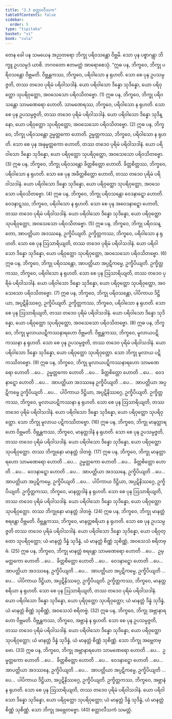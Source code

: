 ```yaml
---
title: "3.3 စတ္တာလီသက"
tableOfContents: false
sidebar:
  order: 5
type: "tipitaka"
basket: "vi"
book: "cula"
---
```



<DynamicBreadcrumb />

<Division number="160" book="cula">

<Paragraph number="673" book="cula">
တေန ခေါ ပန သမယေန အညတရော ဘိက္ခု ပရိဝသန္တော ဝိဗ္ဘမိ. သော ပုန ပစ္စာဂန္တွာ ဘိက္ခူ ဥပသမ္ပဒံ ယာစိ. ဘဂဝတော ဧတမတ္ထံ အာရောစေသုံ.
</Paragraph>

<Paragraph number="674" book="cula">
“ဣဓ ပန, ဘိက္ခဝေ, ဘိက္ခု ပရိဝသန္တော ဝိဗ္ဘမတိ. ဝိဗ္ဘန္တကဿ, ဘိက္ခဝေ, ပရိဝါသော န ရုဟတိ. သော စေ ပုန ဥပသမ္ပဇ္ဇတိ, တဿ တဒေဝ ပုရိမံ ပရိဝါသဒါနံ. ယော ပရိဝါသော ဒိန္နော သုဒိန္နော, ယော ပရိဝုတ္ထော သုပရိဝုတ္ထော, အဝသေသော ပရိဝသိတဗ္ဗော. (1)
</Paragraph>

<Paragraph number="675" book="cula">
ဣဓ ပန, ဘိက္ခဝေ, ဘိက္ခု ပရိဝသန္တော သာမဏေရော ဟောတိ. သာမဏေရဿ, ဘိက္ခဝေ, ပရိဝါသော န ရုဟတိ. သော စေ ပုန ဥပသမ္ပဇ္ဇတိ, တဿ တဒေဝ ပုရိမံ ပရိဝါသဒါနံ. ယော ပရိဝါသော ဒိန္နော သုဒိန္နော, ယော ပရိဝုတ္ထော သုပရိဝုတ္ထော, အဝသေသော ပရိဝသိတဗ္ဗော. (2)
</Paragraph>

<Paragraph number="676" book="cula">
ဣဓ ပန, ဘိက္ခဝေ, ဘိက္ခု ပရိဝသန္တော ဥမ္မတ္တကော ဟောတိ. ဥမ္မတ္တကဿ, ဘိက္ခဝေ, ပရိဝါသော န ရုဟတိ. သော စေ ပုန အနုမ္မတ္တကော ဟောတိ, တဿ တဒေဝ ပုရိမံ ပရိဝါသဒါနံ. ယော ပရိဝါသော ဒိန္နော သုဒိန္နော, ယော ပရိဝုတ္ထော သုပရိဝုတ္ထော, အဝသေသော ပရိဝသိတဗ္ဗော. (3)
</Paragraph>

<Paragraph number="677" book="cula">
ဣဓ ပန, ဘိက္ခဝေ, ဘိက္ခု ပရိဝသန္တော ခိတ္တစိတ္တော ဟောတိ. ခိတ္တစိတ္တဿ, ဘိက္ခဝေ, ပရိဝါသော န ရုဟတိ. သော စေ ပုန အခိတ္တစိတ္တော ဟောတိ, တဿ တဒေဝ ပုရိမံ ပရိဝါသဒါနံ. ယော ပရိဝါသော ဒိန္နော သုဒိန္နော, ယော ပရိဝုတ္ထော သုပရိဝုတ္ထော, အဝသေသော ပရိဝသိတဗ္ဗော. (4)
</Paragraph>

<Paragraph number="678" book="cula">
ဣဓ ပန, ဘိက္ခဝေ, ဘိက္ခု ပရိဝသန္တော ဝေဒနာဋ္ဋော ဟောတိ. ဝေဒနာဋ္ဋဿ, ဘိက္ခဝေ, ပရိဝါသော န ရုဟတိ. သော စေ ပုန အဝေဒနာဋ္ဋော ဟောတိ, တဿ တဒေဝ ပုရိမံ ပရိဝါသဒါနံ. ယော ပရိဝါသော ဒိန္နော သုဒိန္နော, ယော ပရိဝုတ္ထော သုပရိဝုတ္ထော, အဝသေသော ပရိဝသိတဗ္ဗော. (5)
</Paragraph>

<Paragraph number="679" book="cula">
ဣဓ ပန, ဘိက္ခဝေ, ဘိက္ခု ပရိဝသန္တော, အာပတ္တိယာ အဒဿနေ, ဥက္ခိပိယျတိ. ဥက္ခိတ္တကဿ, ဘိက္ခဝေ, ပရိဝါသော န ရုဟတိ. သော စေ ပုန ဩသာရိယျတိ, တဿ တဒေဝ ပုရိမံ ပရိဝါသဒါနံ. ယော ပရိဝါသော ဒိန္နော သုဒိန္နော, ယော ပရိဝုတ္ထော သုပရိဝုတ္ထော, အဝသေသော ပရိဝသိတဗ္ဗော. (6)
</Paragraph>

<Paragraph number="680" book="cula">
ဣဓ ပန, ဘိက္ခဝေ, ဘိက္ခု ပရိဝသန္တော, အာပတ္တိယာ အပ္ပဋိကမ္မေ, ဥက္ခိပိယျတိ. ဥက္ခိတ္တကဿ, ဘိက္ခဝေ, ပရိဝါသော န ရုဟတိ. သော စေ ပုန ဩသာရိယျတိ, တဿ တဒေဝ ပုရိမံ ပရိဝါသဒါနံ. ယော ပရိဝါသော ဒိန္နော သုဒိန္နော, ယော ပရိဝုတ္ထော သုပရိဝုတ္ထော, အဝသေသော ပရိဝသိတဗ္ဗော. (7)
</Paragraph>

<Paragraph number="681" book="cula">
ဣဓ ပန, ဘိက္ခဝေ, ဘိက္ခု ပရိဝသန္တော, ပါပိကာယ ဒိဋ္ဌိယာ, အပ္ပဋိနိဿဂ္ဂေ, ဥက္ခိပိယျတိ. ဥက္ခိတ္တကဿ, ဘိက္ခဝေ, ပရိဝါသော န ရုဟတိ. သော စေ ပုန ဩသာရိယျတိ, တဿ တဒေဝ ပုရိမံ ပရိဝါသဒါနံ. ယော ပရိဝါသော ဒိန္နော သုဒိန္နော, ယော ပရိဝုတ္ထော သုပရိဝုတ္ထော, အဝသေသော ပရိဝသိတဗ္ဗော. (8)
</Paragraph>

</Division>
<Division number="161" book="cula">

<Paragraph number="682" book="cula">
ဣဓ ပန, ဘိက္ခဝေ, ဘိက္ခု မူလာယပဋိကဿနာရဟော ဝိဗ္ဘမတိ. ဝိဗ္ဘန္တကဿ, ဘိက္ခဝေ, မူလာယပဋိကဿနာ န ရုဟတိ. သော စေ ပုန ဥပသမ္ပဇ္ဇတိ, တဿ တဒေဝ ပုရိမံ ပရိဝါသဒါနံ. ယော ပရိဝါသော ဒိန္နော သုဒိန္နော, ယော ပရိဝုတ္ထော သုပရိဝုတ္ထော. သော ဘိက္ခု မူလာယ ပဋိကဿိတဗ္ဗော. (9)
</Paragraph>

<Paragraph number="683" book="cula">
ဣဓ ပန, ဘိက္ခဝေ, ဘိက္ခု မူလာယပဋိကဿနာရဟော သာမဏေရော ဟောတိ …ပေ…  ဥမ္မတ္တကော ဟောတိ …ပေ…  ခိတ္တစိတ္တော ဟောတိ …ပေ…  ဝေဒနာဋ္ဋော ဟောတိ …ပေ…  အာပတ္တိယာ အဒဿနေ ဥက္ခိပိယျတိ …ပေ…  အာပတ္တိယာ အပ္ပဋိကမ္မေ ဥက္ခိပိယျတိ …ပေ…  ပါပိကာယ ဒိဋ္ဌိယာ, အပ္ပဋိနိဿဂ္ဂေ, ဥက္ခိပိယျတိ. ဥက္ခိတ္တကဿ, ဘိက္ခဝေ, မူလာယပဋိကဿနာ န ရုဟတိ. သော စေ ပုန ဩသာရိယျတိ, တဿ တဒေဝ ပုရိမံ ပရိဝါသဒါနံ. ယော ပရိဝါသော ဒိန္နော သုဒိန္နော, ယော ပရိဝုတ္ထော သုပရိဝုတ္ထော. သော ဘိက္ခု မူလာယ ပဋိကဿိတဗ္ဗော. (16)
</Paragraph>

</Division>
<Division number="162" book="cula">

<Paragraph number="684" book="cula">
ဣဓ ပန, ဘိက္ခဝေ, ဘိက္ခု မာနတ္တာရဟော ဝိဗ္ဘမတိ. ဝိဗ္ဘန္တကဿ, ဘိက္ခဝေ, မာနတ္တဒါနံ န ရုဟတိ. သော စေ ပုန ဥပသမ္ပဇ္ဇတိ, တဿ တဒေဝ ပုရိမံ ပရိဝါသဒါနံ. ယော ပရိဝါသော ဒိန္နော သုဒိန္နော, ယော ပရိဝုတ္ထော သုပရိဝုတ္ထော. တဿ ဘိက္ခုနော မာနတ္တံ ဒါတဗ္ဗံ. (17)
</Paragraph>

<Paragraph number="685" book="cula">
ဣဓ ပန, ဘိက္ခဝေ, ဘိက္ခု မာနတ္တာရဟော သာမဏေရော ဟောတိ …ပေ…  ဥမ္မတ္တကော ဟောတိ …ပေ…  ခိတ္တစိတ္တော ဟောတိ …ပေ…  ဝေဒနာဋ္ဋော ဟောတိ …ပေ…  အာပတ္တိယာ အဒဿနေ, ဥက္ခိပိယျတိ …ပေ…  အာပတ္တိယာ အပ္ပဋိကမ္မေ, ဥက္ခိပိယျတိ …ပေ…  ပါပိကာယ ဒိဋ္ဌိယာ, အပ္ပဋိနိဿဂ္ဂေ, ဥက္ခိပိယျတိ. ဥက္ခိတ္တကဿ, ဘိက္ခဝေ, မာနတ္တဒါနံ န ရုဟတိ. သော စေ ပုန ဩသာရိယျတိ, တဿ တဒေဝ ပုရိမံ ပရိဝါသဒါနံ. ယော ပရိဝါသော ဒိန္နော သုဒိန္နော, ယော ပရိဝုတ္ထော သုပရိဝုတ္ထော. တဿ ဘိက္ခုနော မာနတ္တံ ဒါတဗ္ဗံ. (24)
</Paragraph>

</Division>
<Division number="163" book="cula">

<Paragraph number="686" book="cula">
ဣဓ ပန, ဘိက္ခဝေ, ဘိက္ခု မာနတ္တံ စရန္တော ဝိဗ္ဘမတိ. ဝိဗ္ဘန္တကဿ, ဘိက္ခဝေ, မာနတ္တစရိယာ န ရုဟတိ. သော စေ ပုန ဥပသမ္ပဇ္ဇတိ တဿ တဒေဝ ပုရိမံ ပရိဝါသဒါနံ. ယော ပရိဝါသော ဒိန္နော သုဒိန္နော, ယော ပရိဝုတ္ထော သုပရိဝုတ္ထော; ယံ မာနတ္တံ ဒိန္နံ သုဒိန္နံ, ယံ မာနတ္တံ စိဏ္ဏံ သုစိဏ္ဏံ, အဝသေသံ စရိတဗ္ဗံ. (25)
</Paragraph>

<Paragraph number="687" book="cula">
ဣဓ ပန, ဘိက္ခဝေ, ဘိက္ခု မာနတ္တံ စရန္တော သာမဏေရော ဟောတိ …ပေ…  ဥမ္မတ္တကော ဟောတိ …ပေ…  ခိတ္တစိတ္တော ဟောတိ …ပေ…  ဝေဒနာဋ္ဋော ဟောတိ …ပေ…  အာပတ္တိယာ အဒဿနေ, ဥက္ခိပိယျတိ …ပေ…  အာပတ္တိယာ အပ္ပဋိကမ္မေ, ဥက္ခိပိယျတိ …ပေ…  ပါပိကာယ ဒိဋ္ဌိယာ, အပ္ပဋိနိဿဂ္ဂေ, ဥက္ခိပိယျတိ. ဥက္ခိတ္တကဿ, ဘိက္ခဝေ, မာနတ္တစရိယာ န ရုဟတိ. သော စေ ပုန ဩသာရိယျတိ, တဿ တဒေဝ ပုရိမံ ပရိဝါသဒါနံ. ယော ပရိဝါသော ဒိန္နော သုဒိန္နော, ယော ပုရိဝုတ္ထော သုပရိဝုတ္ထော; ယံ မာနတ္တံ ဒိန္နံ သုဒိန္နံ, ယံ မာနတ္တံ စိဏ္ဏံ သုစိဏ္ဏံ, အဝသေသံ စရိတဗ္ဗံ. (32)
</Paragraph>

</Division>
<Division number="164" book="cula">

<Paragraph number="688" book="cula">
ဣဓ ပန, ဘိက္ခဝေ, ဘိက္ခု အဗ္ဘာနာရဟော ဝိဗ္ဘမတိ. ဝိဗ္ဘန္တကဿ, ဘိက္ခဝေ, အဗ္ဘာနံ န ရုဟတိ. သော စေ ပုန ဥပသမ္ပဇ္ဇတိ, တဿ တဒေဝ ပုရိမံ ပရိဝါသဒါနံ. ယော ပရိဝါသော ဒိန္နော သုဒိန္နော, ယော ပရိဝုတ္ထော သုပရိဝုတ္ထော; ယံ မာနတ္တံ ဒိန္နံ သုဒိန္နံ, ယံ မာနတ္တံ စိဏ္ဏံ သုစိဏ္ဏံ. သော ဘိက္ခု အဗ္ဘေတဗ္ဗော. (33)
</Paragraph>

<Paragraph number="689" book="cula">
ဣဓ ပန, ဘိက္ခဝေ, ဘိက္ခု အဗ္ဘာနာရဟော သာမဏေရော ဟောတိ …ပေ…  ဥမ္မတ္တကော ဟောတိ …ပေ…  ခိတ္တစိတ္တော ဟောတိ …ပေ…  ဝေဒနာဋ္ဋော ဟောတိ …ပေ…  အာပတ္တိယာ အဒဿနေ, ဥက္ခိပိယျတိ …ပေ…  အာပတ္တိယာ အပ္ပဋိကမ္မေ, ဥက္ခိပိယျတိ …ပေ…  ပါပိကာယ ဒိဋ္ဌိယာ, အပ္ပဋိနိဿဂ္ဂေ, ဥက္ခိပိယျတိ. ဥက္ခိတ္တကဿ, ဘိက္ခဝေ, အဗ္ဘာနံ န ရုဟတိ. သော စေ ပုန ဩသာရိယျတိ, တဿ တဒေဝ ပုရိမံ ပရိဝါသဒါနံ. ယော ပရိဝါသော ဒိန္နော သုဒိန္နော, ယော ပရိဝုတ္ထော သုပရိဝုတ္ထော; ယံ မာနတ္တံ ဒိန္နံ သုဒိန္နံ, ယံ မာနတ္တံ စိဏ္ဏံ သုစိဏ္ဏံ. သော ဘိက္ခု အဗ္ဘေတဗ္ဗော. (40)

</Paragraph>
</Division>

<Paragraph number="690" type="center" book="cula">
စတ္တာလီသကံ သမတ္တံ.
</Paragraph>